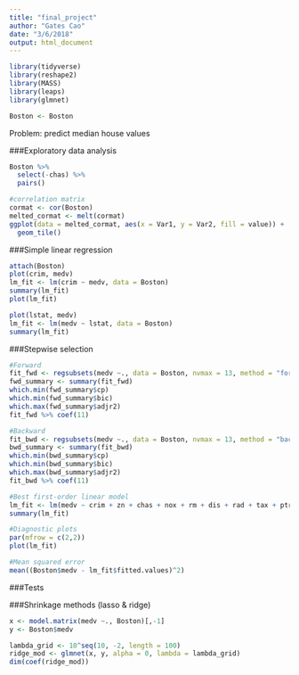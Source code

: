 ```yaml
---
title: "final_project"
author: "Gates Cao"
date: "3/6/2018"
output: html_document
---
```

```r
library(tidyverse)
library(reshape2)
library(MASS)
library(leaps)
library(glmnet)
```

```r
Boston <- Boston
```

Problem: predict median house values

###Exploratory data analysis
```r
Boston %>%
  select(-chas) %>%
  pairs()
```

```r
#correlation matrix
cormat <- cor(Boston)
melted_cormat <- melt(cormat)
ggplot(data = melted_cormat, aes(x = Var1, y = Var2, fill = value)) + 
  geom_tile()
```


###Simple linear regression
```r
attach(Boston)
plot(crim, medv)
lm_fit <- lm(crim ~ medv, data = Boston)
summary(lm_fit)
plot(lm_fit)
```

```r
plot(lstat, medv)
lm_fit <- lm(medv ~ lstat, data = Boston)
summary(lm_fit)
```

###Stepwise selection
```r
#Forward
fit_fwd <- regsubsets(medv ~., data = Boston, nvmax = 13, method = "forward")
fwd_summary <- summary(fit_fwd)
which.min(fwd_summary$cp)
which.min(fwd_summary$bic)
which.max(fwd_summary$adjr2)
fit_fwd %>% coef(11)
```

```r
#Backward
fit_bwd <- regsubsets(medv ~., data = Boston, nvmax = 13, method = "backward")
bwd_summary <- summary(fit_bwd)
which.min(bwd_summary$cp)
which.min(bwd_summary$bic)
which.max(bwd_summary$adjr2)
fit_bwd %>% coef(11)
```

```r
#Best first-order linear model
lm_fit <- lm(medv ~ crim + zn + chas + nox + rm + dis + rad + tax + ptratio + black + lstat, data = Boston)
summary(lm_fit)
```

```r
#Diagnostic plots
par(mfrow = c(2,2))
plot(lm_fit)
```

```r
#Mean squared error
mean((Boston$medv - lm_fit$fitted.values)^2)
```

###Tests



###Shrinkage methods (lasso & ridge)
```r
x <- model.matrix(medv ~., Boston)[,-1]
y <- Boston$medv
```

```r
lambda_grid <- 10^seq(10, -2, length = 100)
ridge_mod <- glmnet(x, y, alpha = 0, lambda = lambda_grid)
dim(coef(ridge_mod))
```


